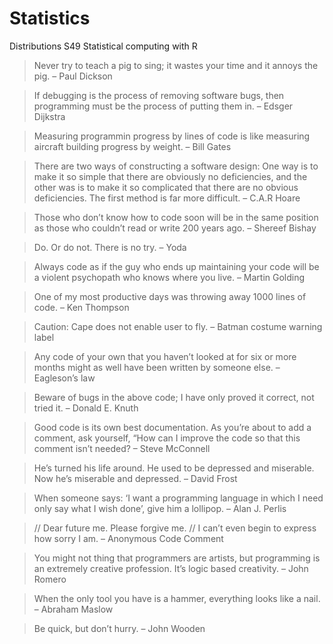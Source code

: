 

# Statistics
Distributions S49 Statistical computing with R




> Never try to teach a pig to sing; it wastes your time and it annoys the pig.
> -- Paul Dickson


> If debugging is the process of removing software bugs, then programming must be the process of putting them in.
> -- Edsger Dijkstra

> Measuring programmin progress by lines of code is like measuring aircraft building progress by weight.
> -- Bill Gates

> There are two ways of constructing a software design: One way is to make it so simple that there are obviously no deficiencies, and the other was is to make it so complicated that there are no obvious deficiencies. The first method is far more difficult.
> -- C.A.R Hoare

> Those who don't know how to code soon will be in the same position as those who couldn't read or write 200 years ago.
> -- Shereef Bishay

> Do. Or do not. There is no try.
> -- Yoda

> Always code as if the guy who ends up maintaining your code will be a violent psychopath who knows where you live.
> -- Martin Golding

> One of my most productive days was throwing away 1000 lines of code.
> -- Ken Thompson

> Caution: Cape does not enable user to fly.
> -- Batman costume warning label



> Any code of your own that you haven't looked at for six or more months might as well have been written by someone else.
> -- Eagleson's law

> Beware of bugs in the above code; I have only proved it correct, not tried it.
> -- Donald E. Knuth

> Good code is its own best documentation. As you’re about to add a comment, ask yourself, "How can I improve the code so that this comment isn’t needed?
> -- Steve McConnell

> He's turned his life around. He used to be depressed and miserable. Now he's miserable and depressed.
> -- David Frost

> When someone says: 'I want a programming language in which I need only say what I wish done', give him a lollipop.
> -- Alan J. Perlis

> // Dear future me. Please forgive me.
> // I can’t even begin to express how sorry I am.
> -- Anonymous Code Comment

> You might not thing that programmers are artists, but programming is an extremely creative profession. It's logic based creativity.
> -- John Romero

> When the only tool you have is a hammer, everything looks like a nail.
> -- Abraham Maslow

> Be quick, but don't hurry.
> -- John Wooden
